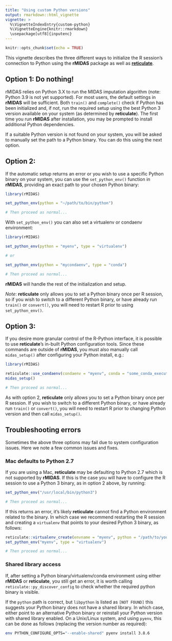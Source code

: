```yaml
---
title: "Using custom Python versions"
output: rmarkdown::html_vignette
vignette: >
  %\VignetteIndexEntry{custom-python}
  %\VignetteEngine{knitr::rmarkdown}
  \usepackage[utf8]{inputenc}
---
```


```r
knitr::opts_chunk$set(echo = TRUE)
```

This vignette describes the three different ways to initialize the R session's connection to Python using the **rMIDAS** package as well as [**reticulate**](https://github.com/rstudio/reticulate).

## Option 1: Do nothing!
 
rMIDAS relies on Python 3.X to run the MIDAS imputation algorithm (note: Python 3.9 is not yet supported). For most users, the default settings in **rMIDAS** will be sufficient. Both `train()` and `complete()` check if Python has been initialized and, if not, run the required setup using the best Python 3 version available on your system (as determined by **reticulate**). The first time you run **rMIDAS** after installation, you may be prompted to install additional Python dependencies.

If a suitable Python version is not found on your system, you will be asked to manually set the path to a Python binary. You can do this using the next option.

## Option 2: 

If the automatic setup returns an error or you wish to use a specific Python binary on your system, you can use the `set_python_env()` function in **rMIDAS**, providing an exact path to your chosen Python binary:

```r

library(rMIDAS)

set_python_env(python = "~/path/to/bin/python")

# Then proceed as normal...

```

With `set_python_env()` you can also set a virtualenv or condaenv environment:

```r

library(rMIDAS)

set_python_env(python = "myenv", type = "virtualenv")

# or

set_python_env(python = "mycondaenv", type = "conda")

# Then proceed as normal...

```

**rMIDAS** will handle the rest of the initialization and setup.

*Note*: **reticulate** only allows you to set a Python binary once per R session, so if you wish to switch to a different Python binary, or have already run `train()` or `convert()`, you will need to restart R prior to using `set_python_env()`.

## Option 3:

If you desire more granular control of the R-Python interface, it is possible to use **reticulate**'s in-built Python configuration tools. Since these commands are outside of **rMIDAS**, you must also manually call `midas_setup()` after configuring your Python install, e.g.:

```r

library(rMIDAS)

reticulate::use_condaenv(condaenv = "myenv", conda = "some_conda_executable", required = FALSE)
midas_setup()

# Then proceed as normal...

```

As with option 2, **reticulate** only allows you to set a Python binary once per R session. If you wish to switch to a different Python binary, or have already run `train()` or `convert()`, you will need to restart R prior to changing Python version and then call `midas_setup()`.

## Troubleshooting errors

Sometimes the above three options may fail due to system configuration issues. Here we note a few common issues and fixes.

### Mac defaults to Python 2.7

If you are using a Mac, **reticulate** may be defaulting to Python 2.7 which is not supported by **rMIDAS**. If this is the case you will have to configure the R session to use a Python 3 binary, as in option 2 above, by running:

```r

set_python_env("/usr/local/bin/python3")

# Then proceed as normal...
```

If this returns an error, it's likely **reticulate** cannot find a Python environment related to the binary. In which case we recommend restarting the R session and creating a `virtualenv` that points to your desired Python 3 binary, as follows:

```r

reticulate::virtualenv_create(envname = "myenv", python = "/path/to/your/python3/bin")
set_python_env("myenv", type = "virtualenv")

# Then proceed as normal...

```

### Shared library access

If, after setting a Python binary/virtualenv/conda environment using either **rMIDAS** or **reticulate**, you still get an error, it is worth calling `reticulate::py_discover_config` to check whether the required python binary is visible.

If the `python` path is correct, but `libpython` is listed as `[NOT FOUND]` this suggests your Python binary does not have a shared library. In which case, either point to an alternative Python binary or reinstall your Python version with shared library enabled. On a Unix/Linux system, and using `pyenv`, this can be done as follows (replacing the version number as required):

```bash
env PYTHON_CONFIGURE_OPTS="--enable-shared" pyenv install 3.8.6
```
